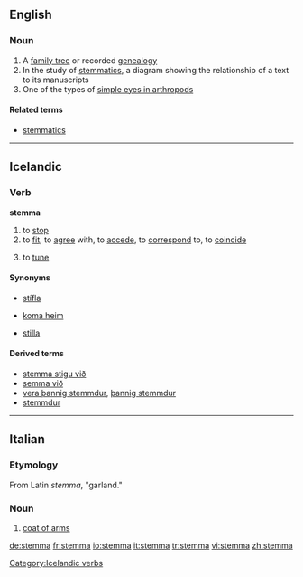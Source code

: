 ==English==
{{wikipedia}}

===Noun===
{{en-noun|stemmata}}

# A [[family tree]] or recorded [[genealogy]]
# In the study of [[w:Textual criticism#Stemmatics|stemmatics]], a diagram showing the relationship of a text to its manuscripts
# One of the types of [[w:simple eyes in arthropods#Stemmata|simple eyes in arthropods]]

====Related terms====
* [[stemmatics]]

----

==Icelandic==

===Verb===
'''stemma'''

# to [[stop]]
# to [[fit]], to [[agree]] with, to [[accede]], to [[correspond]] to, to [[coincide]]
# {{context|music|of an instrument|lang=is}} to [[tune]]

====Synonyms====
* {{sense|stop}} [[stífla]]
* {{sense|fit, agree with}} [[koma heim]]
* {{sense|tune}} [[stilla]]

====Derived terms====
* [[stemma stigu við]]
* [[semma við]]
* [[vera þannig stemmdur]], [[þannig stemmdur]]
* [[stemmdur]]

[[Category:Icelandic verbs]]

----

==Italian==

===Etymology===
From Latin ''stemma'', "garland."
===Noun===
{{it-noun|stemm|m|a|i}}

# [[coat of arms]]

[[de:stemma]]
[[fr:stemma]]
[[io:stemma]]
[[it:stemma]]
[[tr:stemma]]
[[vi:stemma]]
[[zh:stemma]]
